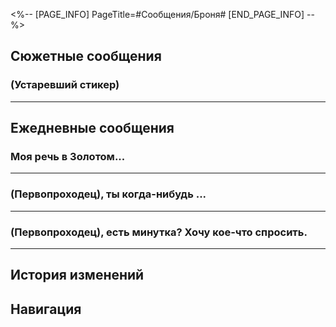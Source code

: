 <%-- [PAGE_INFO]
PageTitle=#Сообщения/Броня#
[END_PAGE_INFO] --%>
{{Сообщение Инфобокс
|id          = 1101
|Изображение = Персонаж Броня Иконка.png
|Тип         = Персонаж
|Отправитель = Броня
|ПодписьСоо  = На совещании
|Фракция     = Ярило-VI
}}

==Сюжетные сообщения==
===(Устаревший стикер)===
{{Сообщения
|условие_получения = 
|текст =
:'''Броня:''' {{tx|Missing sticker: (Устаревший стикер)}}{{subst:void|<!--SpriteOutput/Emoji/30102.png-->}}
:'''Броня:''' Говорят, ты снова в Белобоге, (Первопроходец). Как дела?
:{Выбор} Я в порядке, госпожа хранительница.
::'''(Первопроходец):''' Жители Белобога приветствуют меня с распростёртыми объятиями, госпожа Верховная хранительница.
::'''Броня:''' К чему эти формальности, (Первопроходец).
:{Выбор} Я в порядке.
::'''(Первопроходец):''' У меня было много дел... Но я в порядке.
::'''Броня:''' Я слышала об этом. Спасибо, что {{MC|ж=нашла|м=нашёл}} время помочь нам.
:'''Броня:''' Пела уже доложила мне насчёт музея и поиска экспонатов. Только благодаря тебе всё получилось.
:'''Броня:''' Однако вор всё ещё не был найден, нельзя позволить ему оставаться на свободе.
:'''Броня:''' Если есть свободная минутка, можешь заглянуть в Форт Клипота? Я хочу обсудить с тобой план расследования.
:{Выбор} Мы с Пелой отправимся вместе.
:'''(Первопроходец):''' Я сейчас с Пелой. Мы отправимся вместе.
:'''Броня:''' Ты с Пелой? Замечательно.
:'''Броня:''' Я буду ждать у себя.
}}
----

==Ежедневные сообщения==
===Моя речь в Золотом...===
{{Сообщения|текст =
:'''Броня:''' Моя речь в Золотом театре вот-вот начнётся...
:{Выбор} А ты совсем не волнуешься.
::'''(Первопроходец):''' А ты совсем не волнуешься.
::'''Броня:''' Значит, мне удалось это скрыть, раз ты не {{MC|ж=заметила|м=заметил}}.
:{Выбор} Волнуешься, да?
::'''(Первопроходец):''' Волнуешься, да?
::'''Броня:''' Да ты меня насквозь видишь... Я думала, мне удалось это скрыть.
:'''Броня:''' Можешь посоветовать, как расслабиться?
:{Выбор} Помассируй лицо.
::'''(Первопроходец):''' Помассируй лицо.
::'''Броня:''' Так просто.
::'''Броня:''' Вокруг никого. Могу хорошенько помассировать лицо.
:{Выбор} Ляг.
::'''(Первопроходец):''' Ляг.
::'''Броня:''' Лечь?.. На пол?
::'''Броня:''' Это не то что подобает делать утончённой леди. Это так дико...
:{Выбор} Поболтать.
::'''(Первопроходец):''' Поболтать.
::'''Броня:''' Как мы сейчас?
::'''Броня:''' И правда... Я больше не нервничаю.
:{Выбор} [Одобрение]
:'''(Первопроходец):''' [[Файл:Стикер ГПП 07 Пом-Пом 06.png|80px|&lbrack;Одобрение&rbrack;]]
:'''Броня:''' Мне пора. Меня уже зовут.
:'''Броня:''' Спасибо за совет.
:{Выбор} Удачи!
:'''(Первопроходец):''' Удачи!
}}
----

===(Первопроходец), ты когда-нибудь {{MC|ж=чувствовала|м=чувствовал}}...===
{{Сообщения|текст =
:'''Броня:''' (Первопроходец), ты когда-нибудь {{MC|ж=чувствовала|м=чувствовал}}...
:'''Броня:''' Что все вокруг боятся тебя и не хотят говорить правду?
:{Выбор} Я никогда не {{MC|ж=была|м=был}} лидером.
::'''(Первопроходец):''' Я никогда не {{MC|ж=была|м=был}} лидером.
::'''Броня:''' Прости, я просто не знаю, к кому ещё обратиться.
:{Выбор} Тебе нужно научиться вливаться в коллектив.
::'''(Первопроходец):''' Тебе нужно научиться вливаться в коллектив.
::'''Броня:''' Знаю, но это сложно.
:'''Броня:''' Матушка говорила, что удел хранительницы - быть одинокой.
:'''Броня:''' Думаю, мне нужно больше времени, чтобы привыкнуть.
:'''Броня:''' Я говорила с Зеле, но она просто посмотрела на меня в замешательстве и сказала, что не может понять, о чём думают эти люди.
:{Выбор} Зеле отличается, потому что не боится тебя?
::'''(Первопроходец):''' Возможно...
::'''(Первопроходец):''' Зеле отличается, потому что не боится тебя?
::'''Броня:''' Вот как...
::'''Броня:''' Если так подумать, Зеле никого не боится.
:{Выбор} Как она смеет!
::'''(Первопроходец):''' Как она смеет так поступать с тобой!
::'''(Первопроходец):''' Ты же Верховная хранительница!
::'''Броня:''' Ты о том, что она не боится меня?
::'''Броня:''' Думаю, ты {{MC|ж=права|м=прав}}.
:'''Броня:''' Возможно, я найду свой собственный путь...
:'''Броня:''' Буду стараться изо всех сил!
}}
----

===(Первопроходец), есть минутка? Хочу кое-что спросить.===
{{Сообщения|текст =
:'''Броня:''' (Первопроходец), есть минутка? Хочу кое-что спросить.
:'''Броня:''' Что ты любишь больше всего: лес, горы или море?
:{Выбор} Лес.
::'''(Первопроходец):''' Лес.
::'''Броня:''' Ясно.
::'''Броня:''' Любишь зелень природы, да?
:{Выбор} Горы.
::'''(Первопроходец):''' Горы.
::'''Броня:''' Ясно.
::'''Броня:''' Любишь прекрасные виды, да?
:{Выбор} Море.
::'''(Первопроходец):''' Море.
::'''Броня:''' Ясно.
::'''Броня:''' Любишь безграничную свободу, да?
:{Выбор} Верно.
:'''(Первопроходец):''' Верно.
:'''(Первопроходец):''' [[Файл:Стикер ГПП 07 Пом-Пом 06.png|80px|&lbrack;Одобрение&rbrack;]]
:'''Броня:''' Я последнее время изучала древнюю географию Ярило-VI.
:'''Броня:''' Оказывается, тысячу лет назад на этой планете существовали всевозможные экосистемы: леса, горы и моря.
:'''Броня:''' К сожалению, сейчас всё покрыто снегом.
:{Выбор} Всё станет лучше.
::'''(Первопроходец):''' Всё станет лучше.
::'''Броня:''' Надеюсь.
:{Выбор} Многие люди никогда в жизни не видели снег.
::'''(Первопроходец):''' Многие люди никогда в жизни не видели снег.
::'''Броня:''' Ты умеешь утешать.
:'''Броня:''' В общем, я собираюсь навестить Сварога.
:'''Броня:''' Правда, я не уверена, есть ли в его базе данных какие-либо изображения до Вечной мерзлоты.
:'''Броня:''' Это всё, о чём я хотела поговорить.
:'''Броня:''' Хорошего дня, береги себя.
}}
----

==История изменений==
{{История изменений|3.5}}

==Навигация==
{{Сообщения Навбокс}}